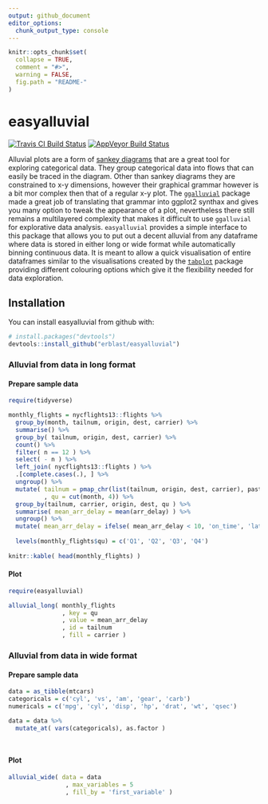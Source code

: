 ```yaml
---
output: github_document
editor_options: 
  chunk_output_type: console
---
```


<!-- README.md is generated from README.Rmd. Please edit that file -->

```r
knitr::opts_chunk$set(
  collapse = TRUE,
  comment = "#>",
  warning = FALSE,
  fig.path = "README-"
)
```

# easyalluvial

[![Travis CI Build Status](https://travis-ci.org/erblast/easyalluvial.svg?branch=master)](https://travis-ci.org/erblast/easyalluvial) [![AppVeyor Build Status](https://ci.appveyor.com/api/projects/status/github/erblast/easyalluvial?branch=master&svg=true)](https://ci.appveyor.com/project/erblast/easyalluvial) 
<!--[![Coverage Status](https://img.shields.io/codecov/c/github/erblast/easyalluvial/master.svg)](https://codecov.io/github/erblast/easyalluvial?branch=master)-->


Alluvial plots are a form of [sankey diagrams](https://en.wikipedia.org/wiki/Sankey_diagram) that are a great tool for exploring categorical
data. They group categorical data into flows that can easily be traced in the diagram. Other than sankey diagrams they are constrained to x-y dimensions, however their graphical grammar however is a bit mor complex then that of a regular x-y plot. The [`ggalluvial`](http://corybrunson.github.io/ggalluvial/)
package made a great job of translating that grammar into ggplot2 synthax and gives you many option
to tweak the appearance of a plot, nevertheless  there still remains a multilayered complexity that
makes it difficult to use `ggalluvial` for explorative data analysis. `easyalluvial` provides a simple
interface to this package that allows you to put out a decent alluvial from any dataframe where
data is stored in either long or wide format while automatically binning continuous data. It is meant to allow 
a quick visualisation of entire dataframes similar to the visualisations created by the [`tabplot`](https://github.com/mtennekes/tabplot) package 
providing different colouring options which give it the flexibility needed for data exploration.
    
## Installation

You can install easyalluvial from github with:

```r
# install.packages("devtools")
devtools::install_github("erblast/easyalluvial")
```

### Alluvial from data in long format

#### Prepare sample data

```r

require(tidyverse)

monthly_flights = nycflights13::flights %>%
  group_by(month, tailnum, origin, dest, carrier) %>%
  summarise() %>%
  group_by( tailnum, origin, dest, carrier) %>%
  count() %>%
  filter( n == 12 ) %>%
  select( - n ) %>%
  left_join( nycflights13::flights ) %>%
  .[complete.cases(.), ] %>%
  ungroup() %>%
  mutate( tailnum = pmap_chr(list(tailnum, origin, dest, carrier), paste )
          , qu = cut(month, 4)) %>%
  group_by(tailnum, carrier, origin, dest, qu ) %>%
  summarise( mean_arr_delay = mean(arr_delay) ) %>%
  ungroup() %>%
  mutate( mean_arr_delay = ifelse( mean_arr_delay < 10, 'on_time', 'late' ) )
  
  levels(monthly_flights$qu) = c('Q1', 'Q2', 'Q3', 'Q4')
  
knitr::kable( head(monthly_flights) )
```

#### Plot 
 
```r

require(easyalluvial)

alluvial_long( monthly_flights
               , key = qu
               , value = mean_arr_delay
               , id = tailnum
               , fill = carrier )

```


### Alluvial from data in wide format

#### Prepare sample data

```r

data = as_tibble(mtcars)
categoricals = c('cyl', 'vs', 'am', 'gear', 'carb')
numericals = c('mpg', 'cyl', 'disp', 'hp', 'drat', 'wt', 'qsec')

data = data %>%
  mutate_at( vars(categoricals), as.factor )




```

#### Plot

```r

alluvial_wide( data = data
                , max_variables = 5
                , fill_by = 'first_variable' )

```



